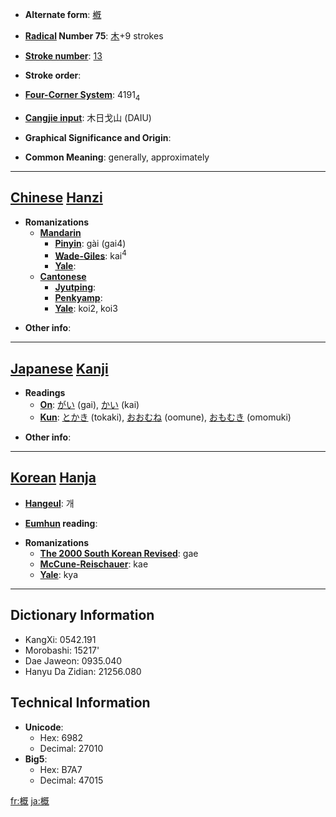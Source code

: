 * '''Alternate form''': [[槪]]

* '''[[Wiktionary:Chinese radical index| Radical]] Number 75''': [[Wiktionary:Chinese radical index 木|木]]+9 strokes

* '''[[Wiktionary:Chinese total strokes index|Stroke number]]''': [[Wiktionary:Chinese total strokes index 13|13]]

* '''Stroke order''': 

* '''[[Wiktionary:Chinese four corner index|Four-Corner System]]''': 4191<sub>4</sub>

* '''[[Wiktionary:Chinese Cangjie index|Cangjie input]]''': 木日戈山 (DAIU)

* '''Graphical Significance and Origin''': 

* '''Common Meaning''': generally, approximately

----

== [[Chinese]] [[Hanzi]] ==

* '''Romanizations'''
** '''[[Mandarin]]'''
*** '''[[Pinyin]]''': gài (gai4)
*** '''[[Wade-Giles]]''': kai<sup>4</sup>
*** '''[[Yale]]''': 
** '''[[Cantonese]]'''
*** '''[[Jyutping]]''':
*** '''[[Penkyamp]]''': 
*** '''[[Yale]]''': koi2, koi3

* '''Other info''': 

----

== [[Japanese]] [[Kanji]] ==

* '''Readings'''
** '''[[On]]''': [[がい]] (gai), [[かい]] (kai)
** '''[[Kun]]''': [[とかき]] (tokaki), [[おおむね]] (oomune), [[おもむき]] (omomuki)

* '''Other info''':  

----

== [[Korean]] [[Hanja]] ==

* '''[[Hangeul]]''': 개

* '''[[Eumhun]] reading''': 

* '''Romanizations'''
** '''[[The 2000 South Korean Revised Romanization|The 2000 South Korean Revised]]''': gae
** '''[[McCune-Reischauer]]''': kae
** '''[[Yale]]''': kya

----

== Dictionary Information ==

* KangXi: 0542.191
* Morobashi: 15217'
* Dae Jaweon: 0935.040
* Hanyu Da Zidian: 21256.080

== Technical Information ==

* '''Unicode''':
** Hex: 6982
** Decimal: 27010
* '''Big5''':
** Hex: B7A7
** Decimal: 47015

[[fr:概]]
[[ja:概]]